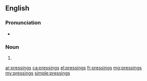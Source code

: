 ==English==

===Pronunciation===
* {{IPA|/ˈpɹɛsɪŋz/|lang=en}}

===Noun===
{{head|en|noun plural form}}

# {{plural of|pressing|lang=en}}

[[ar:pressings]]
[[ca:pressings]]
[[el:pressings]]
[[fr:pressings]]
[[mg:pressings]]
[[my:pressings]]
[[simple:pressings]]